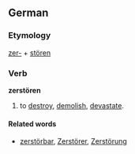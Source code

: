 ==German==
===Etymology===
[[zer-]] + [[stören]]

===Verb===
'''zerstören'''
# to [[destroy]], [[demolish]], [[devastate]].

====Related words====
* [[zerstörbar]], [[Zerstörer]], [[Zerstörung]]